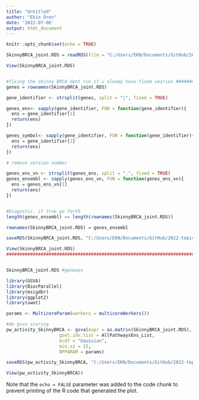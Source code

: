 ```yaml
---
title: "Untitled"
author: "Ekin Ören"
date: '2022-07-06'
output: html_document
---
```


```r
knitr::opts_chunk$set(echo = TRUE)
```


```r

SkinnyBRCA_joint.RDS = readRDS(file = "C:/Users/EKN/Documents/GitHub/2022-topic-02-team-01/data/SkinnyBRCA_joint.RDS.rds")

View(SkinnyBRCA_joint.RDS)


#fixing the skinny BRCA dont run if u aleady have fixed vesrion #############################
genes = rownames(SkinnyBRCA_joint.RDS)

gene_identifier <- strsplit(genes, split = "|", fixed = TRUE)

genes_ens<- sapply(gene_identifier, FUN = function(gene_identifier){
  ens = gene_identifier[1]
  return(ens)
})

genes_symbol<- sapply(gene_identifier, FUN = function(gene_identifier){
  ens = gene_identifier[2]
  return(ens)
})

# remove version number

genes_ens_vn <- strsplit(genes_ens, split = ".", fixed = TRUE)
genes_ensembl <- sapply(genes_ens_vn, FUN = function(genes_ens_vn){
  ens = genes_ens_vn[1]
  return(ens)
})


#Diagostic. if true go forth
length(genes_ensembl) == length(rownames(SkinnyBRCA_joint.RDS))

rownames(SkinnyBRCA_joint.RDS) = genes_ensembl

saveRDS(SkinnyBRCA_joint.RDS, "C:/Users/EKN/Documents/GitHub/2022-topic-02-team-01/data/SkinnyBRCA_joint_fixed.rds")

View(SkinnyBRCA_joint.RDS)
###########################################################################################################3


SkinnyBRCA_joint.RDS #genexps

library(GSVA)
library(BiocParallel)
library(msigdbr)
library(ggplot2)
library(uwot)

params <- MulticoreParam(workers = multicoreWorkers())

#do gsva scoring
pw_activity_SkinnyBRCA <- gsva(expr = as.matrix(SkinnyBRCA_joint.RDS),
                    gset.idx.list = AllPathwaysEns_List,
                    kcdf = "Gaussian",
                    min.sz = 15,
                    BPPARAM = params)

saveRDS(pw_activity_SkinnyBRCA, "C:/Users/EKN/Documents/GitHub/2022-topic-02-team-01/data/pw_activity_SkinnyBRCA.rds")

View(pw_activity_SkinnyBRCA)4


```

Note that the `echo = FALSE` parameter was added to the code chunk to prevent printing of the R code that generated the plot.
